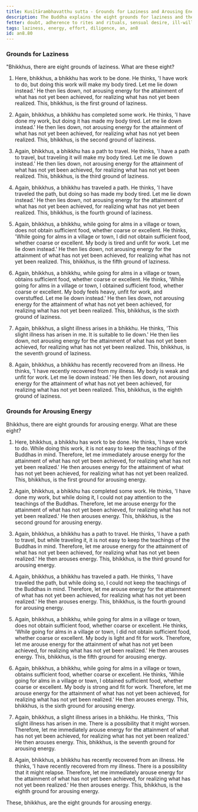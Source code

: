 ```yaml
---
title: Kusītārambhavatthu sutta - Grounds for Laziness and Arousing Energy
description: The Buddha explains the eight grounds for laziness and the eight grounds for arousing energy.
fetter: doubt, adherence to rites and rituals, sensual desire, ill-will
tags: laziness, energy, effort, diligence, an, an8
id: an8.80
---
```


### Grounds for Laziness

"Bhikkhus, there are eight grounds of laziness. What are these eight?

1) Here, bhikkhus, a bhikkhu has work to be done. He thinks, 'I have work to do, but doing this work will make my body tired. Let me lie down instead.' He then lies down, not arousing energy for the attainment of what has not yet been achieved, for realizing what has not yet been realized. This, bhikkhus, is the first ground of laziness.

2) Again, bhikkhus, a bhikkhu has completed some work. He thinks, 'I have done my work, but doing it has made my body tired. Let me lie down instead.' He then lies down, not arousing energy for the attainment of what has not yet been achieved, for realizing what has not yet been realized. This, bhikkhus, is the second ground of laziness.

3) Again, bhikkhus, a bhikkhu has a path to travel. He thinks, 'I have a path to travel, but traveling it will make my body tired. Let me lie down instead.' He then lies down, not arousing energy for the attainment of what has not yet been achieved, for realizing what has not yet been realized. This, bhikkhus, is the third ground of laziness.

4) Again, bhikkhus, a bhikkhu has traveled a path. He thinks, 'I have traveled the path, but doing so has made my body tired. Let me lie down instead.' He then lies down, not arousing energy for the attainment of what has not yet been achieved, for realizing what has not yet been realized. This, bhikkhus, is the fourth ground of laziness.

5) Again, bhikkhus, a bhikkhu, while going for alms in a village or town, does not obtain sufficient food, whether coarse or excellent. He thinks, 'While going for alms in a village or town, I did not obtain sufficient food, whether coarse or excellent. My body is tired and unfit for work. Let me lie down instead.' He then lies down, not arousing energy for the attainment of what has not yet been achieved, for realizing what has not yet been realized. This, bhikkhus, is the fifth ground of laziness.

6) Again, bhikkhus, a bhikkhu, while going for alms in a village or town, obtains sufficient food, whether coarse or excellent. He thinks, 'While going for alms in a village or town, I obtained sufficient food, whether coarse or excellent. My body feels heavy, unfit for work, and overstuffed. Let me lie down instead.' He then lies down, not arousing energy for the attainment of what has not yet been achieved, for realizing what has not yet been realized. This, bhikkhus, is the sixth ground of laziness.

7) Again, bhikkhus, a slight illness arises in a bhikkhu. He thinks, 'This slight illness has arisen in me. It is suitable to lie down.' He then lies down, not arousing energy for the attainment of what has not yet been achieved, for realizing what has not yet been realized. This, bhikkhus, is the seventh ground of laziness.

8) Again, bhikkhus, a bhikkhu has recently recovered from an illness. He thinks, 'I have recently recovered from my illness. My body is weak and unfit for work. Let me lie down instead.' He then lies down, not arousing energy for the attainment of what has not yet been achieved, for realizing what has not yet been realized. This, bhikkhus, is the eighth ground of laziness.

### Grounds for Arousing Energy

Bhikkhus, there are eight grounds for arousing energy. What are these eight?

1) Here, bhikkhus, a bhikkhu has work to be done. He thinks, 'I have work to do. While doing this work, it is not easy to keep the teachings of the Buddhas in mind. Therefore, let me immediately arouse energy for the attainment of what has not yet been achieved, for realizing what has not yet been realized.' He then arouses energy for the attainment of what has not yet been achieved, for realizing what has not yet been realized. This, bhikkhus, is the first ground for arousing energy.

2) Again, bhikkhus, a bhikkhu has completed some work. He thinks, 'I have done my work, but while doing it, I could not pay attention to the teachings of the Buddhas. Therefore, let me arouse energy for the attainment of what has not yet been achieved, for realizing what has not yet been realized.' He then arouses energy. This, bhikkhus, is the second ground for arousing energy.

3) Again, bhikkhus, a bhikkhu has a path to travel. He thinks, 'I have a path to travel, but while traveling it, it is not easy to keep the teachings of the Buddhas in mind. Therefore, let me arouse energy for the attainment of what has not yet been achieved, for realizing what has not yet been realized.' He then arouses energy. This, bhikkhus, is the third ground for arousing energy.

4) Again, bhikkhus, a bhikkhu has traveled a path. He thinks, 'I have traveled the path, but while doing so, I could not keep the teachings of the Buddhas in mind. Therefore, let me arouse energy for the attainment of what has not yet been achieved, for realizing what has not yet been realized.' He then arouses energy. This, bhikkhus, is the fourth ground for arousing energy.

5) Again, bhikkhus, a bhikkhu, while going for alms in a village or town, does not obtain sufficient food, whether coarse or excellent. He thinks, 'While going for alms in a village or town, I did not obtain sufficient food, whether coarse or excellent. My body is light and fit for work. Therefore, let me arouse energy for the attainment of what has not yet been achieved, for realizing what has not yet been realized.' He then arouses energy. This, bhikkhus, is the fifth ground for arousing energy.

6) Again, bhikkhus, a bhikkhu, while going for alms in a village or town, obtains sufficient food, whether coarse or excellent. He thinks, 'While going for alms in a village or town, I obtained sufficient food, whether coarse or excellent. My body is strong and fit for work. Therefore, let me arouse energy for the attainment of what has not yet been achieved, for realizing what has not yet been realized.' He then arouses energy. This, bhikkhus, is the sixth ground for arousing energy.

7) Again, bhikkhus, a slight illness arises in a bhikkhu. He thinks, 'This slight illness has arisen in me. There is a possibility that it might worsen. Therefore, let me immediately arouse energy for the attainment of what has not yet been achieved, for realizing what has not yet been realized.' He then arouses energy. This, bhikkhus, is the seventh ground for arousing energy.

8) Again, bhikkhus, a bhikkhu has recently recovered from an illness. He thinks, 'I have recently recovered from my illness. There is a possibility that it might relapse. Therefore, let me immediately arouse energy for the attainment of what has not yet been achieved, for realizing what has not yet been realized.' He then arouses energy. This, bhikkhus, is the eighth ground for arousing energy.

These, bhikkhus, are the eight grounds for arousing energy.